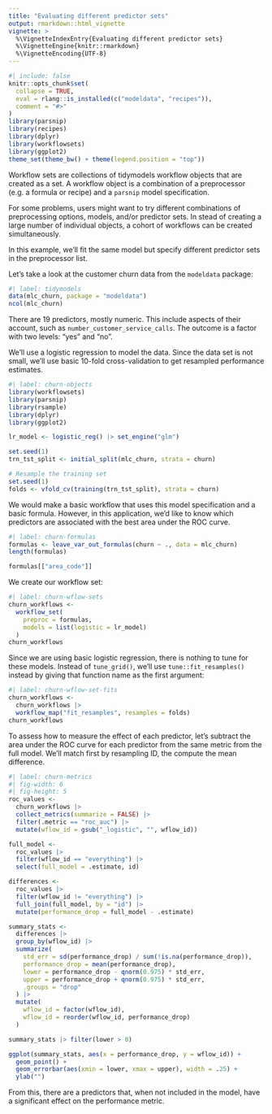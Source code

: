 ```yaml
---
title: "Evaluating different predictor sets"
output: rmarkdown::html_vignette
vignette: >
  %\VignetteIndexEntry{Evaluating different predictor sets}
  %\VignetteEngine{knitr::rmarkdown}
  %\VignetteEncoding{UTF-8}
---
```


```r
#| include: false
knitr::opts_chunk$set(
  collapse = TRUE,
  eval = rlang::is_installed(c("modeldata", "recipes")),
  comment = "#>"
)
library(parsnip)
library(recipes)
library(dplyr)
library(workflowsets)
library(ggplot2)
theme_set(theme_bw() + theme(legend.position = "top"))
```

Workflow sets are collections of tidymodels workflow objects that are created as a set. A workflow object is a combination of a preprocessor (e.g. a formula or recipe) and a `parsnip` model specification. 

For some problems, users might want to try different combinations of preprocessing options, models, and/or predictor sets. In stead of creating a large number of individual objects, a cohort of workflows can be created simultaneously. 

In this example, we'll fit the same model but specify different predictor sets in the preprocessor list. 

Let's take a look at the customer churn data from the `modeldata` package: 

```r
#| label: tidymodels
data(mlc_churn, package = "modeldata")
ncol(mlc_churn)
```

There are 19 predictors, mostly numeric. This include aspects of their account, such as `number_customer_service_calls`. The outcome is a factor with two levels: "yes" and "no". 

We'll use a logistic regression to model the data. Since the data set is not small, we'll use basic 10-fold cross-validation to get resampled performance estimates. 

```r
#| label: churn-objects
library(workflowsets)
library(parsnip)
library(rsample)
library(dplyr)
library(ggplot2)

lr_model <- logistic_reg() |> set_engine("glm")

set.seed(1)
trn_tst_split <- initial_split(mlc_churn, strata = churn)

# Resample the training set
set.seed(1)
folds <- vfold_cv(training(trn_tst_split), strata = churn)
```

We would make a basic workflow that uses this model specification and a basic formula. However, in this application, we'd like to know which predictors are associated with the best area under the ROC curve. 

```r
#| label: churn-formulas
formulas <- leave_var_out_formulas(churn ~ ., data = mlc_churn)
length(formulas)

formulas[["area_code"]]
```

We create our workflow set: 

```r
#| label: churn-wflow-sets
churn_workflows <-
  workflow_set(
    preproc = formulas,
    models = list(logistic = lr_model)
  )
churn_workflows
```

Since we are using basic logistic regression, there is nothing to tune for these models. Instead of `tune_grid()`, we'll use `tune::fit_resamples()` instead by giving that function name as the first argument: 

```r
#| label: churn-wflow-set-fits
churn_workflows <-
  churn_workflows |>
  workflow_map("fit_resamples", resamples = folds)
churn_workflows
```

To assess how to measure the effect of each predictor, let's subtract the area under the ROC curve for each predictor from the same metric from the full model. We'll match first by resampling ID, the compute the mean difference. 

```r
#| label: churn-metrics
#| fig-width: 6
#| fig-height: 5
roc_values <-
  churn_workflows |>
  collect_metrics(summarize = FALSE) |>
  filter(.metric == "roc_auc") |>
  mutate(wflow_id = gsub("_logistic", "", wflow_id))

full_model <-
  roc_values |>
  filter(wflow_id == "everything") |>
  select(full_model = .estimate, id)

differences <-
  roc_values |>
  filter(wflow_id != "everything") |>
  full_join(full_model, by = "id") |>
  mutate(performance_drop = full_model - .estimate)

summary_stats <-
  differences |>
  group_by(wflow_id) |>
  summarize(
    std_err = sd(performance_drop) / sum(!is.na(performance_drop)),
    performance_drop = mean(performance_drop),
    lower = performance_drop - qnorm(0.975) * std_err,
    upper = performance_drop + qnorm(0.975) * std_err,
    .groups = "drop"
  ) |>
  mutate(
    wflow_id = factor(wflow_id),
    wflow_id = reorder(wflow_id, performance_drop)
  )

summary_stats |> filter(lower > 0)

ggplot(summary_stats, aes(x = performance_drop, y = wflow_id)) +
  geom_point() +
  geom_errorbar(aes(xmin = lower, xmax = upper), width = .25) +
  ylab("")
```

From this, there are a predictors that, when not included in the model, have a significant effect on the performance metric. 

